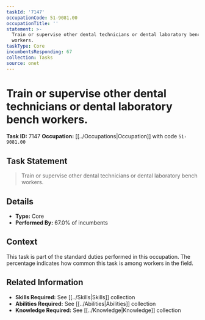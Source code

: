 ```yaml
---
taskId: '7147'
occupationCode: 51-9081.00
occupationTitle: ''
statement: >-
  Train or supervise other dental technicians or dental laboratory bench
  workers.
taskType: Core
incumbentsResponding: 67
collection: Tasks
source: onet
---
```

# Train or supervise other dental technicians or dental laboratory bench workers.

**Task ID:** 7147
**Occupation:** [[../Occupations|Occupation]] with code `51-9081.00`

## Task Statement

> Train or supervise other dental technicians or dental laboratory bench workers.

## Details

- **Type:** Core
- **Performed By:** 67.0% of incumbents

## Context

This task is part of the standard duties performed in this occupation. The percentage indicates how common this task is among workers in the field.

## Related Information

- **Skills Required:** See [[../Skills|Skills]] collection
- **Abilities Required:** See [[../Abilities|Abilities]] collection
- **Knowledge Required:** See [[../Knowledge|Knowledge]] collection
